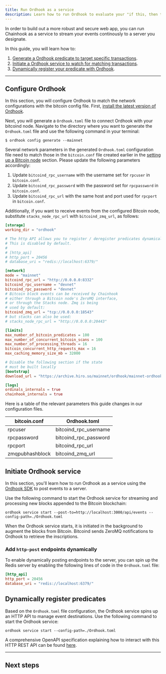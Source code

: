 ```yaml
---
title: Run Ordhook as a service
description: Learn how to run Ordhook to evaluate your "if this, then that" predicates for Ordinals.
---
```


In order to build out a more robust and secure web app, you can run Chainhook as a service to stream your events continously to a server you designate.

In this guide, you will learn how to:

1. [Generate a Ordhook predicate to target specific transactions](#configure-ordhook).
2. [Initiate a Ordhook service to watch for matching transactions](#initiate-a-ordhook-service).
3. [Dynamically register your predicate with Ordhook](#dynamically-register-predicates).

---

## Configure Ordhook

In this section, you will configure Ordhook to match the network configurations with the bitcoin config file. First, [install the latest version of Ordhook](/bitcoin/ordinals/ordhook/installation).

Next, you will generate a `Ordhook.toml` file to connect Ordhook with your bitcoind node. Navigate to the directory where you want to generate the `Ordhook.toml` file and use the following command in your terminal:

```terminal
$ ordhook config generate --mainnet
```

Several network parameters in the generated `Ordhook.toml` configuration file need to match those in the `bitcoin.conf` file created earlier in the [setting up a Bitcoin node](#setting-up-a-bitcoin-node) section. Please update the following parameters accordingly:

1. Update `bitcoind_rpc_username` with the username set for `rpcuser` in `bitcoin.conf`.
2. Update `bitcoind_rpc_password` with the password set for `rpcpassword` in `bitcoin.conf`.
3. Update `bitcoind_rpc_url` with the same host and port used for `rpcport` in `bitcoin.conf`.

Additionally, if you want to receive events from the configured Bitcoin node, substitute `stacks_node_rpc_url` with `bitcoind_zmq_url`, as follows:

```toml
[storage]
working_dir = "ordhook"

# The http API allows you to register / deregister predicates dynamically.
# This is disabled by default.
#
# [http_api]
# http_port = 20456
# database_uri = "redis://localhost:6379/"

[network]
mode = "mainnet"
bitcoind_rpc_url = "http://0.0.0.0:8332"
bitcoind_rpc_username = "devnet"
bitcoind_rpc_password = "devnet"
# Bitcoin block events can be received by Chainhook
# either through a Bitcoin node's ZeroMQ interface,
# or through the Stacks node. Zmq is being
# used by default:
bitcoind_zmq_url = "tcp://0.0.0.0:18543"
# but stacks can also be used:
# stacks_node_rpc_url = "http://0.0.0.0:20443"

[limits]
max_number_of_bitcoin_predicates = 100
max_number_of_concurrent_bitcoin_scans = 100
max_number_of_processing_threads = 16
bitcoin_concurrent_http_requests_max = 16
max_caching_memory_size_mb = 32000

# Disable the following section if the state
# must be built locally
[bootstrap]
download_url = "https://archive.hiro.so/mainnet/ordhook/mainnet-ordhook-sqlite-latest"

[logs]
ordinals_internals = true
chainhook_internals = true
```

Here is a table of the relevant parameters this guide changes in our configuration files.

| bitcoin.conf    | Ordhook.toml          |
| --------------- | --------------------- |
| rpcuser         | bitcoind_rpc_username |
| rpcpassword     | bitcoind_rpc_password |
| rpcport         | bitcoind_rpc_url      |
| zmqpubhashblock | bitcoind_zmq_url      |

## Initiate Ordhook service

In this section, you'll learn how to run Ordhook as a service using the [Ordhook SDK](https://github.com/hirosystems/ordhook/tree/develop/components/ordhook-sdk-js) to post events to a server.

Use the following command to start the Ordhook service for streaming and processing new blocks appended to the Bitcoin blockchain:

`ordhook service start --post-to=http://localhost:3000/api/events --config-path=./Ordhook.toml`

When the Ordhook service starts, it is initiated in the background to augment the blocks from Bitcoin. Bitcoind sends ZeroMQ notifications to Ordhook to retrieve the inscriptions.

### Add `http-post` endpoints dynamically

To enable dynamically posting endpoints to the server, you can spin up the Redis server by enabling the following lines of code in the `Ordhook.toml` file:

```toml
[http_api]
http_port = 20456
database_uri = "redis://localhost:6379/"
```

## Dynamically register predicates

Based on the `Ordhook.toml` file configuration, the Ordhook service spins up an HTTP API to manage event destinations. Use the following command to start the Ordhook service:

`ordhook service start --config-path=./Ordhook.toml`

A comprehensive OpenAPI specification explaining how to interact with this HTTP REST API can be found [here](https://github.com/hirosystems/ordhook/blob/develop/docs/ordhook-openapi.json).

---

## Next steps

<Cards>
  <Card
    href="/bitcoin/ordinals/ordhook/guides/stream-ordinals-activity"
    title="Stream Ordinals Activity"
    description="Learn how to stream Ordinals activity to a server."
  />
</Cards>
